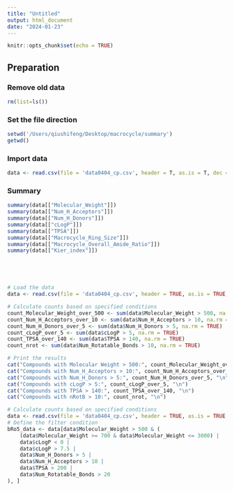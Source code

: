 ```yaml
---
title: "Untitled"
output: html_document
date: "2024-01-23"
---
```


```r
knitr::opts_chunk$set(echo = TRUE)
```

## Preparation

### Remove old data

```r
rm(list=ls())
```

### Set the file direction

```r
setwd('/Users/qiushifeng/Desktop/macrocycle/summary')
getwd()
```

### Import data

```r
data <- read.csv(file = 'data0404_cp.csv', header = T, as.is = T, dec = ".", na.strings = ".")
```
### Summary

```r
summary(data[["Molecular_Weight"]])
summary(data[["Num_H_Acceptors"]])
summary(data[["Num_H_Donors"]])
summary(data[["cLogP"]])
summary(data[["TPSA"]])
summary(data[["Macrocycle_Ring_Size"]])
summary(data[["Macrocycle_Overall_Amide_Ratio"]])
summary(data[["Kier_index"]])






```



```r
# Load the data
data <- read.csv(file = 'data0404_cp.csv', header = TRUE, as.is = TRUE, dec = ".", na.strings = ".")

# Calculate counts based on specified conditions
count_Molecular_Weight_over_500 <- sum(data$Molecular_Weight > 500, na.rm = TRUE)
count_Num_H_Acceptors_over_10 <- sum(data$Num_H_Acceptors > 10, na.rm = TRUE)
count_Num_H_Donors_over_5 <- sum(data$Num_H_Donors > 5, na.rm = TRUE)
count_cLogP_over_5 <- sum(data$cLogP > 5, na.rm = TRUE)
count_TPSA_over_140 <- sum(data$TPSA > 140, na.rm = TRUE)
count_nrot <- sum(data$Num_Rotatable_Bonds > 10, na.rm = TRUE)

# Print the results
cat("Compounds with Molecular Weight > 500:", count_Molecular_Weight_over_500, "\n")
cat("Compounds with Num_H_Acceptors > 10:", count_Num_H_Acceptors_over_10, "\n")
cat("Compounds with Num_H_Donors > 5:", count_Num_H_Donors_over_5, "\n")
cat("Compounds with cLogP > 5:", count_cLogP_over_5, "\n")
cat("Compounds with TPSA > 140:", count_TPSA_over_140, "\n")
cat("Compounds with nRotB > 10:", count_nrot, "\n")

```


```r
# Calculate counts based on specified conditions
data <- read.csv(file = 'data0404_cp.csv', header = TRUE, as.is = TRUE, dec = ".", na.strings = ".")
# Define the filter condition
bRo5_data <- data[data$Molecular_Weight > 500 & (
    (data$Molecular_Weight >= 700 & data$Molecular_Weight <= 3000) |
    data$cLogP < 0 |
    data$cLogP > 7.5 |
    data$Num_H_Donors > 5 |
    data$Num_H_Acceptors > 10 |
    data$TPSA > 200 |
    data$Num_Rotatable_Bonds > 20
), ]


```


